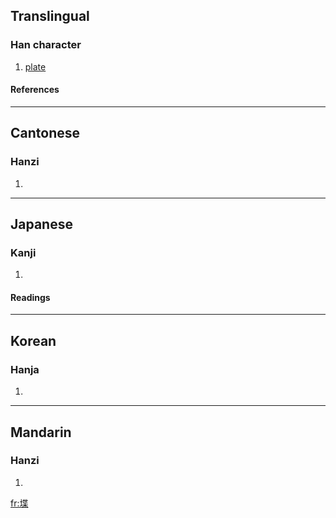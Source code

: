 ==Translingual==
===Han character===
{{Han char|rn=32|rad=土|as=09|sn=12|four=4419<sub>4</sub>|canj=土心廿木 (GPTD)}}
# [[plate]]
====References====
{{Han ref|kx=0233.090|dkj=05248|dj=0470.270|hdz=10460.050|uh=581E|ud=22558|bh=D8A2|bd=55458}}
----
==Cantonese==
===Hanzi===
{{yue-hanzi|jyut=|y=dip6}}
# {{defn|Cantonese}}
----
==Japanese==
===Kanji===
{{ja-kanji|grade=|rs=土09}}
# {{defn|Japanese}} 
====Readings====
{{ja-readings|on=[[ちょう]] (chō), [[じょう]] (jō)|kun=[[ひめがき]] (himegaki)}}
----
==Korean==
===Hanja===
{{ko-hanja|hangeul=첩|rv=cheop|mr=ch'ŏp}}
# {{defn|Korean}}
----
==Mandarin==
===Hanzi===
{{cmn-hanzi|pin=[[dié]] (die2)|wg=tieh<sup>2</sup>}}
# {{defn|Mandarin}}

[[fr:堞]]